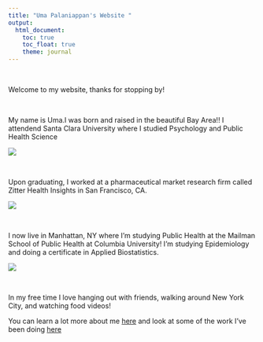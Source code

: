 ```yaml
---
title: "Uma Palaniappan's Website "
output: 
  html_document:
    toc: true
    toc_float: true
    theme: journal
---
```


$~$ 

Welcome to my website, thanks for stopping by! 

$~$ 

My name is Uma.I was born and raised in the beautiful Bay Area!! I attendend 
Santa Clara University where I studied Psychology and Public Health Science 

![](download.jpg)

$~$ 

Upon graduating, I worked at a pharmaceutical market research firm called Zitter Health Insights in San Francisco, CA.

![](download-1.png)

$~$ 

I now live in Manhattan, NY where I'm studying Public Health at the Mailman School of Public Health at Columbia University! I'm studying Epidemiology and doing a certificate in Applied Biostatistics.  

![](newyork.jpg)

$~$ 

In my free time I love hanging out with friends, walking around New York City, and watching food videos!


You can learn a lot more about me [here](aboutme.html) and look at some of the work I've been doing [here](dashboard.html)
